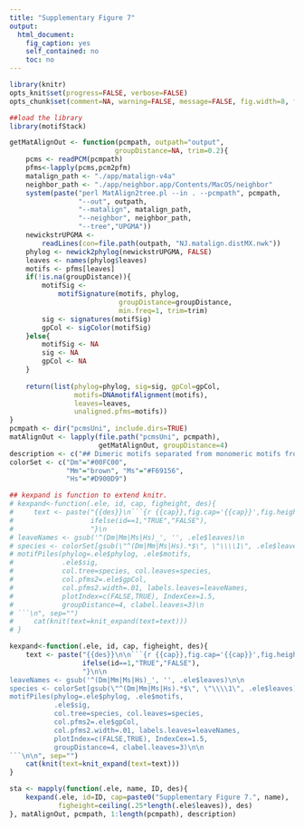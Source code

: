 ```yaml
---
title: "Supplementary Figure 7"
output: 
  html_document:
    fig_caption: yes
    self_contained: no
    toc: no
---
```

```r
library(knitr)
opts_knit$set(progress=FALSE, verbose=FALSE)
opts_chunk$set(comment=NA, warning=FALSE, message=FALSE, fig.width=8, fig.pos="H")
```
```r
##load the library
library(motifStack)
```
```r
getMatAlignOut <- function(pcmpath, outpath="output", 
                          groupDistance=NA, trim=0.2){
    pcms <- readPCM(pcmpath)
    pfms<-lapply(pcms,pcm2pfm)
    matalign_path <- "./app/matalign-v4a"
    neighbor_path <- "./app/neighbor.app/Contents/MacOS/neighbor"
    system(paste("perl MatAlign2tree.pl --in . --pcmpath", pcmpath, 
                 "--out", outpath,
                 "--matalign", matalign_path, 
                 "--neighbor", neighbor_path, 
                 "--tree","UPGMA"))
    newickstrUPGMA <- 
        readLines(con=file.path(outpath, "NJ.matalign.distMX.nwk"))
    phylog <- newick2phylog(newickstrUPGMA, FALSE)
    leaves <- names(phylog$leaves)
    motifs <- pfms[leaves]
    if(!is.na(groupDistance)){
        motifSig <- 
            motifSignature(motifs, phylog, 
                           groupDistance=groupDistance, 
                           min.freq=1, trim=trim)
        sig <- signatures(motifSig)
        gpCol <- sigColor(motifSig)
    }else{
        motifSig <- NA
        sig <- NA
        gpCol <- NA
    }
    
    return(list(phylog=phylog, sig=sig, gpCol=gpCol, 
                motifs=DNAmotifAlignment(motifs), 
                leaves=leaves, 
                unaligned.pfms=motifs))
}
pcmpath <- dir("pcmsUni", include.dirs=TRUE)
matAlignOut <- lapply(file.path("pcmsUni", pcmpath), 
                      getMatAlignOut, groupDistance=4)
description <- c("## Dimeric motifs separated from monomeric motifs from the same TF\n\nFor most dimeric clusters, one or more monomeric motifs cluster with a Drosophilar motif, suggesting that the absence of a fly TF in a dimeric cluster may be a methological difference rather than a biological one.", "", "", "", "", "", "There is no monomeric motif in mammals.", "The dimeric motif cluster is different from the above clusters. There are overlaps for the subunits of monomeric motif.", "For MEOX/LHX cluster, there are some exceptions like LHX6_M7193 and Lhx_M7636. The subunit of both has stong G after TAATT comparing to other monomeric motifs with stong A after TAATT.", "### Difference by platform.\n\nThe absence of a fly TF in a dimeric cluster may be a methological difference rather than a biological one.", "", "", "## Unique clusters", "## Cleaned unique clusters")
colorSet <- c("Dm"="#00FC00", 
              "Mm"="brown", "Ms"="#F69156", 
              "Hs"="#D900D9")

## kexpand is function to extend knitr.
# kexpand<-function(.ele, id, cap, figheight, des){
#     text <- paste("{{des}}\n```{r {{cap}},fig.cap='{{cap}}',fig.height={{figheight}},echo=",
#                   ifelse(id==1,"TRUE","FALSE"),
#                   "}\n
# leaveNames <- gsub('^(Dm|Mm|Ms|Hs)_', '', .ele$leaves)\n
# species <- colorSet[gsub(\"^(Dm|Mm|Ms|Hs).*$\", \"\\\\1\", .ele$leaves)]\n
# motifPiles(phylog=.ele$phylog, .ele$motifs, 
#            .ele$sig, 
#            col.tree=species, col.leaves=species, 
#            col.pfms2=.ele$gpCol, 
#            col.pfms2.width=.01, labels.leaves=leaveNames, 
#            plotIndex=c(FALSE,TRUE), IndexCex=1.5, 
#            groupDistance=4, clabel.leaves=3)\n
# ```\n", sep="")
#     cat(knit(text=knit_expand(text=text)))
# }
```

```r
kexpand<-function(.ele, id, cap, figheight, des){
    text <- paste("{{des}}\n\n```{r {{cap}},fig.cap='{{cap}}',fig.height={{figheight}},echo=",
                  ifelse(id==1,"TRUE","FALSE"),
                  "}\n\n
leaveNames <- gsub('^(Dm|Mm|Ms|Hs)_', '', .ele$leaves)\n\n
species <- colorSet[gsub(\"^(Dm|Mm|Ms|Hs).*$\", \"\\\\1\", .ele$leaves)]\n\n
motifPiles(phylog=.ele$phylog, .ele$motifs, 
           .ele$sig, 
           col.tree=species, col.leaves=species, 
           col.pfms2=.ele$gpCol, 
           col.pfms2.width=.01, labels.leaves=leaveNames, 
           plotIndex=c(FALSE,TRUE), IndexCex=1.5, 
           groupDistance=4, clabel.leaves=3)\n\n
```\n\n", sep="")
    cat(knit(text=knit_expand(text=text)))
}
```

```r
sta <- mapply(function(.ele, name, ID, des){
    kexpand(.ele, id=ID, cap=paste0("Supplementary Figure 7.", name),
            figheight=ceiling(.25*length(.ele$leaves)), des)
}, matAlignOut, pcmpath, 1:length(pcmpath), description)

```